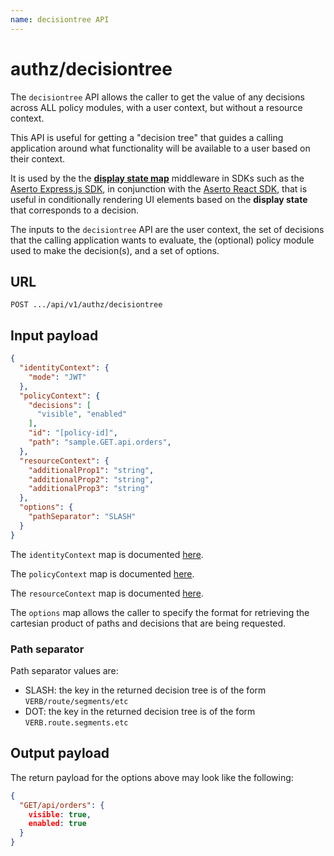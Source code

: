 ```yaml
---
name: decisiontree API
---
```


# authz/decisiontree

The `decisiontree` API allows the caller to get the value of any decisions across ALL policy modules, 
with a user context, but without a resource context. 

This API is useful for getting a "decision tree" that guides a calling application around what 
functionality will be available to a user based on their context. 

It is used by the the [**display state map**](/authorizer-guide/display-state-map) middleware in SDKs 
such as the [Aserto Express.js SDK](/software-development-kits/express#displaystatemap-middleware), in 
conjunction with the [Aserto React SDK](/software-development-kits/react), that is useful in 
conditionally rendering UI elements based on the **display state** that corresponds to a decision. 

The inputs to the `decisiontree` API are the user context, the set of decisions that the calling 
application wants to evaluate, the (optional) policy module used to make the decision(s), and 
a set of options.

## URL

`POST .../api/v1/authz/decisiontree`

## Input payload

```json
{
  "identityContext": {
    "mode": "JWT"
  }, 
  "policyContext": {
    "decisions": [
      "visible", "enabled"
    ],
    "id": "[policy-id]",
    "path": "sample.GET.api.orders",
  },
  "resourceContext": {
    "additionalProp1": "string",
    "additionalProp2": "string",
    "additionalProp3": "string"
  },
  "options": {
    "pathSeparator": "SLASH"
  }
}
```

The `identityContext` map is documented [here](/authorizer-guide/identity-context).

The `policyContext` map is documented [here](/authorizer-guide/policy-context).

The `resourceContext` map is documented [here](/authorizer-guide/resource-context).

The `options` map allows the caller to specify the format for retrieving the cartesian product of 
paths and decisions that are being requested.

### Path separator

Path separator values are:
* SLASH: the key in the returned decision tree is of the form `VERB/route/segments/etc`
* DOT: the key in the returned decision tree is of the form `VERB.route.segments.etc`

## Output payload

The return payload for the options above may look like the following:

```json
{
  "GET/api/orders": {
    visible: true,
    enabled: true
  }
}
```
